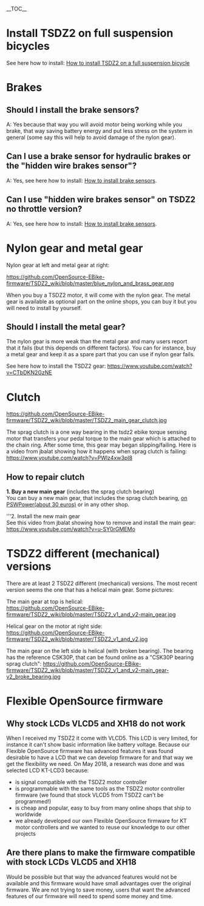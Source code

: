__TOC__

= Install TSDZ2 on full suspension bicycles =

See here how to install: [[How to install TSDZ2 on a full suspension bicycle]]

= Brakes =

== Should I install the brake sensors? ==
A: Yes because that way you will avoid motor being working while you brake, that way saving battery energy and put less stress on the system in general (some say this will help to avoid damage of the nylon gear).

== Can I use a brake sensor for hydraulic brakes or the "hidden wire brakes sensor"? ==
A: Yes, see here how to install: [[How to install brake sensors]].

== Can I use "hidden wire brakes sensor" on TSDZ2 no throttle version? ==
A: Yes, see here how to install: [[How to install brake sensors]].

= Nylon gear and metal gear =
Nylon gear at left and metal gear at right:

[[https://github.com/OpenSource-EBike-firmware/TSDZ2_wiki/blob/master/blue_nylon_and_brass_gear.png]]

When you buy a TSDZ2 motor, it will come with the nylon gear. The metal gear is available as optional part on the online shops, you can buy it but you will need to install by yourself.

== Should I install the metal gear? ==
The nylon gear is more weak than the metal gear and many users report that it fails (but this depends on different factors). You can for instance, buy a metal gear and keep it as a spare part that you can use if nylon gear fails.

See here how to install the TSDZ2 gear: https://www.youtube.com/watch?v=CTbDKN2GzNE 

= Clutch =

[[https://github.com/OpenSource-EBike-firmware/TSDZ2_wiki/blob/master/TSDZ2_main_gear_clutch.jpg]]

The sprag clutch is a one way bearing in the tsdz2 ebike torque sensing motor that transfers your pedal torque to the main gear which is attached to the chain ring. After some time, this gear may began slipping/failing. Here is a video from jbalat showing how it happens when sprag clutch is failing: https://www.youtube.com/watch?v=PWlz4xw3pI8

== How to repair clutch ==

'''1. Buy a new main gear''' (includes the sprag clutch bearing)<br>
You can buy a new main gear, that includes the sprag clutch bearing, [http://www.pswpower.com/ven.php?cargo.2017-2s-mact on PSWPower(about 30 euros)] or in any other shop.

'''2. Install the new main gear<br>
See this video from jbalat showing how to remove and install the main gear: https://www.youtube.com/watch?v=u-SY0rGMEMo

= TSDZ2 different (mechanical) versions =

There are at least 2 TSDZ2 different (mechanical) versions. The most recent version seems the one that has a helical main gear. Some pictures:

The main gear at top is helical:<br>
[[https://github.com/OpenSource-EBike-firmware/TSDZ2_wiki/blob/master/TSDZ2_v1_and_v2-main_gear.jpg]]

Helical gear on the motor at right side:<br>
[[https://github.com/OpenSource-EBike-firmware/TSDZ2_wiki/blob/master/TSDZ2_v1_and_v2.jpg]]

The main gear on the left side is helical (with broken bearing). The bearing has the reference CSK30P, that can be found online as a "CSK30P bearing sprag clutch":
[[https://github.com/OpenSource-EBike-firmware/TSDZ2_wiki/blob/master/TSDZ2_v1_and_v2-main_gear-v2_broke_bearing.jpg]]

= Flexible OpenSource firmware =

== Why stock LCDs VLCD5 and XH18 do not work ==

When I received my TSDZ2 it come with VLCD5. This LCD is very limited, for instance it can't show basic information like battery voltage.
Because our Flexible OpenSource firmware has advanced features it was found desirable to have a LCD that we can develop firmware for and that way we get the flexibility we need. On May 2018, a research was done and was selected LCD KT-LCD3 because:
* is signal compatible with the TSDZ2 motor controller
* is programmable with the same tools as the TSDZ2 motor controller firmware (we found that stock VLCD5 from TSDZ2 can't be programmed!)
* is cheap and popular, easy to buy from many online shops that ship to worldwide
* we already developed our own Flexible OpenSource firmware for KT motor controllers and we wanted to reuse our knowledge to our other projects

== Are there plans to make the firmware compatible with stock LCDs VLCD5 and XH18 ==

Would be possible but that way the advanced features would not be available and this firmware would have small advantages over the original firmware. We are not trying to save money, users that want the advanced features of our firmware will need to spend some money and time.